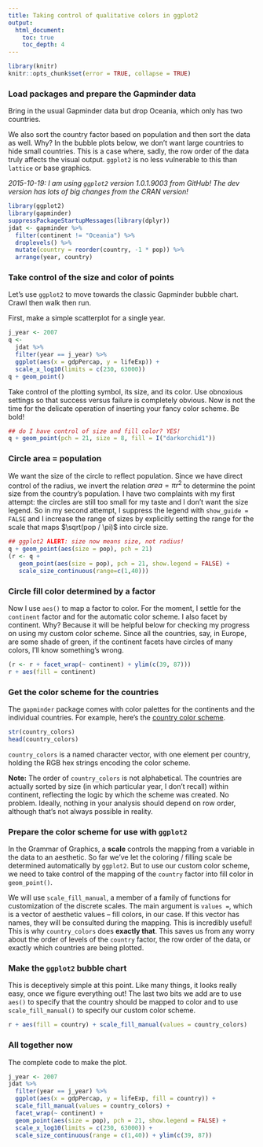 ```yaml
---
title: Taking control of qualitative colors in ggplot2
output:
  html_document:
    toc: true
    toc_depth: 4
---
```


```r
library(knitr)
knitr::opts_chunk$set(error = TRUE, collapse = TRUE)
```

### Load packages and prepare the Gapminder data

Bring in the usual Gapminder data but drop Oceania, which only has two countries.

We also sort the country factor based on population and then sort the data as well. Why? In the bubble plots below, we don't want large countries to hide small countries. This is a case where, sadly, the row order of the data truly affects the visual output. `ggplot2` is no less vulnerable to this than `lattice` or base graphics.

*2015-10-19: I am using `ggplot2` version 1.0.1.9003 from GitHub! The dev version has lots of big changes from the CRAN version!*

```r
library(ggplot2)
library(gapminder)
suppressPackageStartupMessages(library(dplyr))
jdat <- gapminder %>% 
  filter(continent != "Oceania") %>% 
  droplevels() %>% 
  mutate(country = reorder(country, -1 * pop)) %>% 
  arrange(year, country)  
```

### Take control of the size and color of points

Let's use `ggplot2` to move towards the classic Gapminder bubble chart. Crawl then walk then run.

First, make a simple scatterplot for a single year.

```r
j_year <- 2007
q <-
  jdat %>% 
  filter(year == j_year) %>% 
  ggplot(aes(x = gdpPercap, y = lifeExp)) +
  scale_x_log10(limits = c(230, 63000))
q + geom_point()
```

Take control of the plotting symbol, its size, and its color. Use obnoxious settings so that success versus failure is completely obvious. Now is not the time for the delicate operation of inserting your fancy color scheme. Be bold!

```r
## do I have control of size and fill color? YES!
q + geom_point(pch = 21, size = 8, fill = I("darkorchid1"))
```

### Circle area = population

We want the size of the circle to reflect population. Since we have direct control of the radius, we invert the relation $area = \pi r^2$ to determine the point size from the country's population. I have two complaints with my first attempt: the circles are still too small for my taste and I don't want the size legend. So in my second attempt, I suppress the legend with `show_guide = FALSE` and I increase the range of sizes by explicitly setting the range for the scale that maps $\sqrt(pop / \pi)$ into circle size.

```r
## ggplot2 ALERT: size now means size, not radius!
q + geom_point(aes(size = pop), pch = 21)
(r <- q +
   geom_point(aes(size = pop), pch = 21, show.legend = FALSE) +
   scale_size_continuous(range=c(1,40)))
```

### Circle fill color determined by a factor

Now I use `aes()` to map a factor to color. For the moment, I settle for the `continent` factor and for the automatic color scheme. I also facet by continent. Why? Because it will be helpful below for checking my progress on using my custom color scheme. Since all the countries, say, in Europe, are some shade of green, if the continent facets have circles of many colors, I'll know something's wrong.

```r
(r <- r + facet_wrap(~ continent) + ylim(c(39, 87)))
r + aes(fill = continent)
```

### Get the color scheme for the countries

The `gapminder` package comes with color palettes for the continents and the individual countries. For example, here's the [country color scheme](https://github.com/jennybc/gapminder/blob/master/data-raw/gapminder-color-scheme-ggplot2.png).

```r
str(country_colors)
head(country_colors)
```

`country_colors` is a named character vector, with one element per country, holding the RGB hex strings encoding the color scheme.

__Note:__ The order of `country_colors` is not alphabetical. The countries are actually sorted by size (in which particular year, I don't recall) within continent, reflecting the logic by which the scheme was created. No problem. Ideally, nothing in your analysis should depend on row order, although that's not always possible in reality.

### Prepare the color scheme for use with `ggplot2`

In the Grammar of Graphics, a __scale__ controls the mapping from a variable in the data to an aesthetic. So far we've let the coloring / filling scale be determined automatically by `ggplot2`. But to use our custom color scheme, we need to take control of the mapping of the `country` factor into fill color in `geom_point()`.

We will use `scale_fill_manual`, a member of a family of functions for customization of the discrete scales. The main argument is `values =`, which is a vector of aesthetic values -- fill colors, in our case. If this vector has names, they will be consulted during the mapping. This is incredibly useful! This is why `country_colors` does **exactly that**. This saves us from any worry about the order of levels of the `country` factor, the row order of the data, or exactly which countries are being plotted.

### Make the `ggplot2` bubble chart

This is deceptively simple at this point. Like many things, it looks really easy, once we figure everything out! The last two bits we add are to use `aes()` to specify that the country should be mapped to color and to use `scale_fill_manual()` to specify our custom color scheme.

```r
r + aes(fill = country) + scale_fill_manual(values = country_colors)
```

### All together now

The complete code to make the plot.

```r
j_year <- 2007
jdat %>% 
  filter(year == j_year) %>% 
  ggplot(aes(x = gdpPercap, y = lifeExp, fill = country)) +
  scale_fill_manual(values = country_colors) +
  facet_wrap(~ continent) +
  geom_point(aes(size = pop), pch = 21, show.legend = FALSE) +
  scale_x_log10(limits = c(230, 63000)) +
  scale_size_continuous(range = c(1,40)) + ylim(c(39, 87))
```
